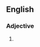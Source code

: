 ==English==

===Adjective===
{{en-adj|-}}

# {{context|rare|lang=en}} {{alternative spelling of|molluscan|lang=en}}